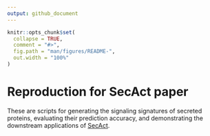 ```yaml
---
output: github_document
---
```


<!-- README.md is generated from README.Rmd. Please edit that file -->

```r
knitr::opts_chunk$set(
  collapse = TRUE,
  comment = "#>",
  fig.path = "man/figures/README-",
  out.width = "100%"
)
```

# Reproduction for SecAct paper

These are scripts for generating the signaling signatures of secreted
proteins, evaluating their prediction accuracy, and demonstrating the
downstream applications of [SecAct](https://github.com/data2intelligence/SecAct){target="_blank"}.
